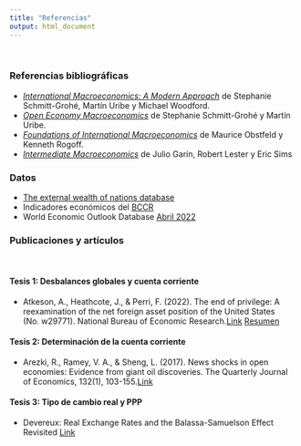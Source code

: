 ```yaml
---
title: "Referencias"
output: html_document
---
```

<br>

### Referencias bibliográficas

* [*International Macroeconomics: A Modern Approach*](https://press.princeton.edu/books/hardcover/9780691170640/international-macroeconomics) de Stephanie Schmitt-Grohé, Martín Uribe y Michael Woodford.
* [*Open Economy Macroeconomics*](https://press.princeton.edu/books/hardcover/9780691158778/open-economy-macroeconomics) de Stephanie Schmitt-Grohé y Martín Uribe.
* [*Foundations of International Macroeconomics*](https://mitpress.mit.edu/books/foundations-international-macroeconomics#:~:text=Foundations%20of%20International%20Macroeconomics%20is,open%20economy%20macroeconomics%20and%20finance.) de Maurice Obstfeld y Kenneth Rogoff.
* [*Intermediate Macroeconomics*](https://www3.nd.edu/~esims1/GLS_may_2021.pdf) de Julio Garín, Robert Lester y Eric Sims 
<br>

### Datos

* [The external wealth of nations database](https://www.brookings.edu/research/the-external-wealth-of-nations-database/) 
* Indicadores económicos del [BCCR](https://www.bccr.fi.cr/indicadores-economicos)
* World Economic Outlook Database [Abril 2022](https://www.imf.org/en/Publications/WEO/weo-database/2022/April)
<br>

### Publicaciones y artículos

<br>

#### Tesis 1: Desbalances globales y cuenta corriente

* Atkeson, A., Heathcote, J., & Perri, F. (2022). The end of privilege: A reexamination of the net foreign asset position of the United States (No. w29771). National Bureau of Economic Research.[Link](https://www.nber.org/papers/w29771) [Resumen](https://www.nber.org/digest-202204/explaining-decline-us-net-foreign-asset-position)

#### Tesis 2: Determinación de la cuenta corriente

* Arezki, R., Ramey, V. A., & Sheng, L. (2017). News shocks in open economies: Evidence from giant oil discoveries. The Quarterly Journal of Economics, 132(1), 103-155.[Link](https://econweb.ucsd.edu/~vramey/research/ARS-QJE-published.pdf) 

#### Tesis 3: Tipo de cambio real y PPP

* Devereux: Real Exchange Rates and the Balassa-Samuelson Effect Revisited [Link](https://www.nber.org/reporter/2014number4/real-exchange-rates-and-balassa-samuelson-effect-revisited)


